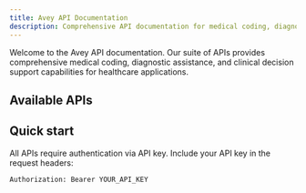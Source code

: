 ```yaml
---
title: Avey API Documentation 
description: Comprehensive API documentation for medical coding, diagnostics, and clinical decision support
---
```


Welcome to the Avey API documentation. Our suite of APIs provides comprehensive medical coding, diagnostic assistance, and clinical decision support capabilities for healthcare applications.

## Available APIs



<Cards>
  <Card
    title="Diagnostic API"
    href="/diagnosis/overview"
    description="Conversational AI for clinical data gathering and differential diagnosis generation"
  />
  <Card
    title="CPT API (coming soon)"
    href="/cpt/overview"
    description="Automatic CPT code identification for medical procedures"
  />
  <Card
    title="ICD API (coming soon)"
    href="/icd/overview"
    description="ICD code extraction from symptom and diagnosis descriptions"
  />
  <Card
    title="NDC API (coming soon)"
    href="/ndc/overview"
    description="Medication name to NDC code conversion"
  />
  <Card
    title="Drug API (coming soon)"
    href="/drug/overview"
    description="Medication validation, interactions, and contraindications"
  />
  <Card
    title="Procedure API (coming soon)"
    href="/procedure/overview"
    description="Procedure validation and medical necessity checking"
  />
</Cards>

## Quick start

All APIs require authentication via API key. Include your API key in the request headers:

```bash
Authorization: Bearer YOUR_API_KEY
```
